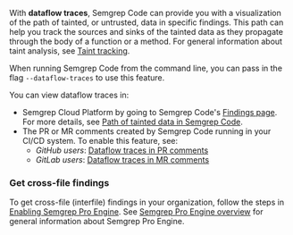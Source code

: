 With **dataflow traces**, Semgrep Code can provide you with a visualization of
the path of tainted, or untrusted, data in specific findings. This path can help
you track the sources and sinks of the tainted data as they propagate through
the body of a function or a method. For general information about taint
analysis, see [Taint tracking](/writing-rules/data-flow/taint-mode).

When running Semgrep Code from the command line, you can pass in the flag
`--dataflow-traces` to use this feature.

You can view dataflow traces in:
- Semgrep Cloud Platform by going to Semgrep Code's [Findings page](https://semgrep.dev/orgs/-/findings?tab=open). For more details, see [Path of tainted data in Semgrep
  Code](/semgrep-code/semgrep-pro-engine-data-flow).
- The PR or MR comments created by Semgrep Code running in your CI/CD system. To enable
  this feature, see:
  - *GitHub users*: [Dataflow traces in PR
      comments](/semgrep-cloud-platform/github-pr-comments/#view-the-path-of-tainted-data-in-pr-comments)
  - *GitLab users*: [Dataflow traces in MR
      comments](/semgrep-cloud-platform/gitlab-mr-comments/#view-the-path-of-tainted-data-in-mr-comments)

### Get cross-file findings

To get cross-file (interfile) findings in your organization, follow the steps in [Enabling Semgrep Pro Engine](/semgrep-code/semgrep-pro-engine-intro#running-semgrep-pro-engine-with-semgrep-cloud-platform). See [Semgrep Pro Engine overview](/semgrep-code/semgrep-pro-engine-intro) for general information about Semgrep Pro Engine.
